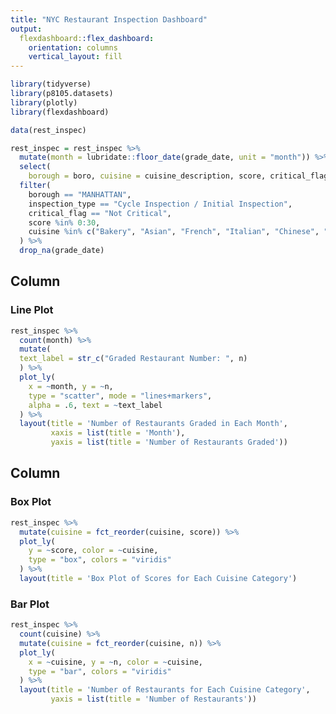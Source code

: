 ```yaml
---
title: "NYC Restaurant Inspection Dashboard"
output: 
  flexdashboard::flex_dashboard:
    orientation: columns
    vertical_layout: fill
---
```


```r
library(tidyverse)
library(p8105.datasets)
library(plotly)
library(flexdashboard)
```

```r
data(rest_inspec)

rest_inspec = rest_inspec %>% 
  mutate(month = lubridate::floor_date(grade_date, unit = "month")) %>% 
  select(
    borough = boro, cuisine = cuisine_description, score, critical_flag, street, month, grade_date, inspection_type) %>% 
  filter(
    borough == "MANHATTAN",
    inspection_type == "Cycle Inspection / Initial Inspection",
    critical_flag == "Not Critical",
    score %in% 0:30,
    cuisine %in% c("Bakery", "Asian", "French", "Italian", "Chinese", "Japanese", "Korean", "Thai", "English", "Turkish", "Russian")
  ) %>% 
  drop_na(grade_date)
```

Column {data-width=650}
-----------------------------------------------------------------------

### Line Plot

```r
rest_inspec %>% 
  count(month) %>% 
  mutate(
  text_label = str_c("Graded Restaurant Number: ", n)
  ) %>% 
  plot_ly(
    x = ~month, y = ~n,
    type = "scatter", mode = "lines+markers",
    alpha = .6, text = ~text_label
  ) %>% 
  layout(title = 'Number of Restaurants Graded in Each Month',
         xaxis = list(title = 'Month'), 
         yaxis = list(title = 'Number of Restaurants Graded'))
```

Column {data-width=350}
-----------------------------------------------------------------------

### Box Plot

```r
rest_inspec %>% 
  mutate(cuisine = fct_reorder(cuisine, score)) %>% 
  plot_ly(
    y = ~score, color = ~cuisine,
    type = "box", colors = "viridis"
  ) %>% 
  layout(title = 'Box Plot of Scores for Each Cuisine Category')
```

### Bar Plot

```r
rest_inspec %>% 
  count(cuisine) %>% 
  mutate(cuisine = fct_reorder(cuisine, n)) %>% 
  plot_ly(
    x = ~cuisine, y = ~n, color = ~cuisine, 
    type = "bar", colors = "viridis"
  ) %>% 
  layout(title = 'Number of Restaurants for Each Cuisine Category',
         yaxis = list(title = 'Number of Restaurants'))
```

